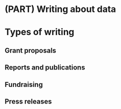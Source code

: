 # (PART) Writing about data {-}

# Types of writing {-}

## Grant proposals {-}

## Reports and publications {-}

## Fundraising {-}

## Press releases {-}
